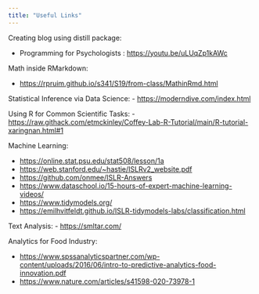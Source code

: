 ```yaml
---
title: "Useful Links"
---
```

Creating blog using distill package: 

- Programming for Psychologists : <https://youtu.be/uLUqZp1kAWc>

Math inside RMarkdown:

- <https://rpruim.github.io/s341/S19/from-class/MathinRmd.html>

Statistical Inference via Data Science:
- <https://moderndive.com/index.html>

Using R for Common Scientific Tasks:
- <https://raw.githack.com/etmckinley/Coffey-Lab-R-Tutorial/main/R-tutorial-xaringnan.html#1>


Machine Learning:

- <https://online.stat.psu.edu/stat508/lesson/1a>
- <https://web.stanford.edu/~hastie/ISLRv2_website.pdf>
- <https://github.com/onmee/ISLR-Answers>
- <https://www.dataschool.io/15-hours-of-expert-machine-learning-videos/>
- <https://www.tidymodels.org/>
- <https://emilhvitfeldt.github.io/ISLR-tidymodels-labs/classification.html>

Text Analysis:
- <https://smltar.com/>

Analytics for Food Industry:

- <https://www.spssanalyticspartner.com/wp-content/uploads/2016/06/intro-to-predictive-analytics-food-innovation.pdf>
- <https://www.nature.com/articles/s41598-020-73978-1>